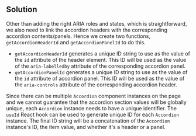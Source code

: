 ## Solution

Other than adding the right ARIA roles and states, which is straightforward, we also need to link the accordion headers with the corresponding accordion contents/panels. Hence we create two functions, `getAccordionHeaderId` and `getAccordionPanelId` to do this.

- `getAccordionHeaderId` generates a unique ID string to use as the value of the `id` attribute of the header element. This ID will be used as the value of the `aria-labelledby` attribute of the corresponding accordion panel.
- `getAccordionPanelId` generates a unique ID string to use as the value of the `id` attribute of accordion panel. This ID will be used as the value of the `aria-controls` attribute of the corresponding accordion header.

Since there can be multiple `Accordion` component instances on the page and we cannot guarantee that the accordion section values will be globally unique, each `Accordion` instance needs to have a unique identifier. The `useId` React hook can be used to generate unique ID for each `Accordion` instance. The final ID string will be a concatenation of the `Accordion` instance's ID, the item value, and whether it's a header or a panel.
